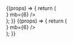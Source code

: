 

<Meta title="Organisms/FeatureContent" component={FeatureContent} />

<Canvas>
  <Story name="Horizontal">
    {(props) => {
      return (
        <div>
          <FeatureContent
            variant="horizontal"
            header="Cohort Discovery"
            body="Search based on characteristics such as disease, age, and location. Queries are made on the actual dataset, not just metadata. Available on a limited number of datasets with more added monthly."
            media={
              <img src="https://www.cameraegg.org/wp-content/uploads/2015/06/canon-powershot-g3-x-sample-images-1.jpg" />
            }
            mb={6}
          />
        </div>
      );
    }}
  </Story>
  <Story name="Vertical">
    {(props) => {
      return (
        <div>
          <FeatureContent
            variant="vertical"
            header="Cohort Discovery"
            body="Search based on characteristics such as disease, age, and location. Queries are made on the actual dataset, not just metadata. Available on a limited number of datasets with more added monthly."
            media={
              <img src="https://www.cameraegg.org/wp-content/uploads/2015/06/canon-powershot-g3-x-sample-images-1.jpg" />
            }
            mb={6}
          />
        </div>
      );
    }}
  </Story>
</Canvas>
